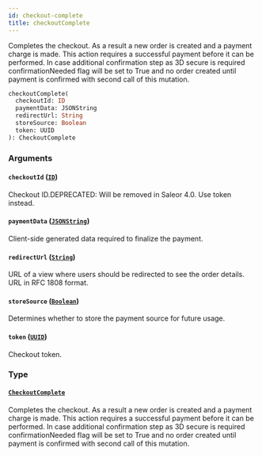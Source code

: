```yaml
---
id: checkout-complete
title: checkoutComplete
---
```


Completes the checkout. As a result a new order is created and a payment charge is made. This action requires a successful payment before it can be performed. In case additional confirmation step as 3D secure is required confirmationNeeded flag will be set to True and no order created until payment is confirmed with second call of this mutation.

```graphql
checkoutComplete(
  checkoutId: ID
  paymentData: JSONString
  redirectUrl: String
  storeSource: Boolean
  token: UUID
): CheckoutComplete

```

### Arguments

#### `checkoutId` ([`ID`](../../../developer/api-reference/scalars/id))

Checkout ID.DEPRECATED: Will be removed in Saleor 4.0. Use token instead.

#### `paymentData` ([`JSONString`](../../../developer/api-reference/scalars/json-string))

Client-side generated data required to finalize the payment.

#### `redirectUrl` ([`String`](../../../developer/api-reference/scalars/string))

URL of a view where users should be redirected to see the order details. URL in RFC 1808 format.

#### `storeSource` ([`Boolean`](../../../developer/api-reference/scalars/boolean))

Determines whether to store the payment source for future usage.

#### `token` ([`UUID`](../../../developer/api-reference/scalars/uuid))

Checkout token.

### Type

#### [`CheckoutComplete`](../../../developer/api-reference/objects/checkout-complete)

Completes the checkout. As a result a new order is created and a payment charge is made. This action requires a successful payment before it can be performed. In case additional confirmation step as 3D secure is required confirmationNeeded flag will be set to True and no order created until payment is confirmed with second call of this mutation.
